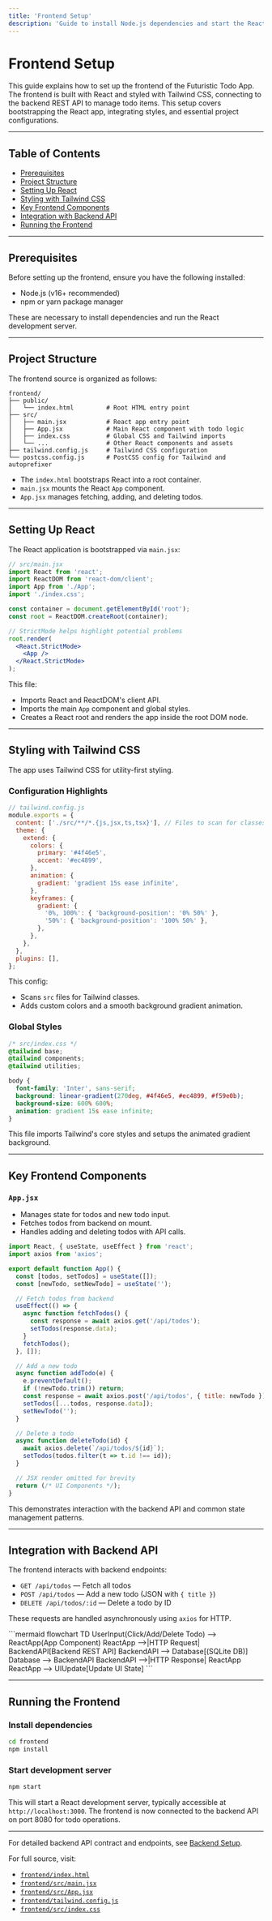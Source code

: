 ```yaml
---
title: 'Frontend Setup'
description: 'Guide to install Node.js dependencies and start the React frontend development server.'
---
```


# Frontend Setup

This guide explains how to set up the frontend of the Futuristic Todo App. The frontend is built with React and styled with Tailwind CSS, connecting to the backend REST API to manage todo items. This setup covers bootstrapping the React app, integrating styles, and essential project configurations.

---

## Table of Contents

- [Prerequisites](#prerequisites)
- [Project Structure](#project-structure)
- [Setting Up React](#setting-up-react)
- [Styling with Tailwind CSS](#styling-with-tailwind-css)
- [Key Frontend Components](#key-frontend-components)
- [Integration with Backend API](#integration-with-backend-api)
- [Running the Frontend](#running-the-frontend)

---

## Prerequisites

Before setting up the frontend, ensure you have the following installed:

- Node.js (v16+ recommended)
- npm or yarn package manager

These are necessary to install dependencies and run the React development server.

---

## Project Structure

The frontend source is organized as follows:

```plaintext
frontend/
├── public/
│   └── index.html         # Root HTML entry point
├── src/
│   ├── main.jsx           # React app entry point
│   ├── App.jsx            # Main React component with todo logic
│   ├── index.css          # Global CSS and Tailwind imports
│   └── ...                # Other React components and assets
├── tailwind.config.js     # Tailwind CSS configuration
└── postcss.config.js      # PostCSS config for Tailwind and autoprefixer
```

- The `index.html` bootstraps React into a root container.
- `main.jsx` mounts the React `App` component.
- `App.jsx` manages fetching, adding, and deleting todos.

---

## Setting Up React

The React application is bootstrapped via `main.jsx`:

```jsx
// src/main.jsx
import React from 'react';
import ReactDOM from 'react-dom/client';
import App from './App';
import './index.css';

const container = document.getElementById('root');
const root = ReactDOM.createRoot(container);

// StrictMode helps highlight potential problems
root.render(
  <React.StrictMode>
    <App />
  </React.StrictMode>
);
```

This file:
- Imports React and ReactDOM's client API.
- Imports the main `App` component and global styles.
- Creates a React root and renders the app inside the root DOM node.

---

## Styling with Tailwind CSS

The app uses Tailwind CSS for utility-first styling.

### Configuration Highlights

```js
// tailwind.config.js
module.exports = {
  content: ['./src/**/*.{js,jsx,ts,tsx}'], // Files to scan for classes
  theme: {
    extend: {
      colors: {
        primary: '#4f46e5',
        accent: '#ec4899',
      },
      animation: {
        gradient: 'gradient 15s ease infinite',
      },
      keyframes: {
        gradient: {
          '0%, 100%': { 'background-position': '0% 50%' },
          '50%': { 'background-position': '100% 50%' },
        },
      },
    },
  },
  plugins: [],
};
```

This config:
- Scans `src` files for Tailwind classes.
- Adds custom colors and a smooth background gradient animation.

### Global Styles

```css
/* src/index.css */
@tailwind base;
@tailwind components;
@tailwind utilities;

body {
  font-family: 'Inter', sans-serif;
  background: linear-gradient(270deg, #4f46e5, #ec4899, #f59e0b);
  background-size: 600% 600%;
  animation: gradient 15s ease infinite;
}
```

This file imports Tailwind's core styles and setups the animated gradient background.

---

## Key Frontend Components

### `App.jsx`
- Manages state for todos and new todo input.
- Fetches todos from backend on mount.
- Handles adding and deleting todos with API calls.

```jsx
import React, { useState, useEffect } from 'react';
import axios from 'axios';

export default function App() {
  const [todos, setTodos] = useState([]);
  const [newTodo, setNewTodo] = useState('');

  // Fetch todos from backend
  useEffect(() => {
    async function fetchTodos() {
      const response = await axios.get('/api/todos');
      setTodos(response.data);
    }
    fetchTodos();
  }, []);

  // Add a new todo
  async function addTodo(e) {
    e.preventDefault();
    if (!newTodo.trim()) return;
    const response = await axios.post('/api/todos', { title: newTodo });
    setTodos([...todos, response.data]);
    setNewTodo('');
  }

  // Delete a todo
  async function deleteTodo(id) {
    await axios.delete(`/api/todos/${id}`);
    setTodos(todos.filter(t => t.id !== id));
  }

  // JSX render omitted for brevity
  return (/* UI Components */);
}
```

This demonstrates interaction with the backend API and common state management patterns.

---

## Integration with Backend API

The frontend interacts with backend endpoints:

- `GET /api/todos` — Fetch all todos
- `POST /api/todos` — Add a new todo (JSON with `{ title }`)
- `DELETE /api/todos/:id` — Delete a todo by ID

These requests are handled asynchronously using `axios` for HTTP.

<Accordion title="API Interaction Sequence">
```mermaid
flowchart TD
  UserInput(Click/Add/Delete Todo) --> ReactApp(App Component)
  ReactApp -->|HTTP Request| BackendAPI[Backend REST API]
  BackendAPI --> Database[(SQLite DB)]
  Database --> BackendAPI
  BackendAPI -->|HTTP Response| ReactApp
  ReactApp --> UIUpdate[Update UI State]
```
</Accordion>

---

## Running the Frontend

### Install dependencies

```bash
cd frontend
npm install
```

### Start development server

```bash
npm start
```

This will start a React development server, typically accessible at `http://localhost:3000`. The frontend is now connected to the backend API on port 8080 for todo operations.

---

For detailed backend API contract and endpoints, see [Backend Setup](/docs/Getting%20Started/Backend%20Setup).

For full source, visit:

- [`frontend/index.html`](frontend/index.html)
- [`frontend/src/main.jsx`](frontend/src/main.jsx)
- [`frontend/src/App.jsx`](frontend/src/App.jsx)
- [`frontend/tailwind.config.js`](frontend/tailwind.config.js)
- [`frontend/src/index.css`](frontend/src/index.css)
